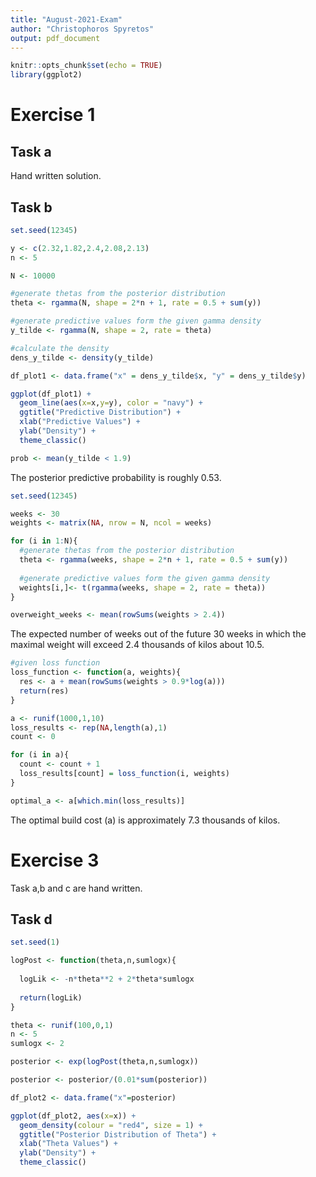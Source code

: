 ```yaml
---
title: "August-2021-Exam"
author: "Christophoros Spyretos"
output: pdf_document
---
```


```r
knitr::opts_chunk$set(echo = TRUE)
library(ggplot2)
```

# Exercise 1

## Task a

Hand written solution.

## Task b

```r
set.seed(12345)

y <- c(2.32,1.82,2.4,2.08,2.13)
n <- 5

N <- 10000

#generate thetas from the posterior distribution
theta <- rgamma(N, shape = 2*n + 1, rate = 0.5 + sum(y))

#generate predictive values form the given gamma density
y_tilde <- rgamma(N, shape = 2, rate = theta)

#calculate the density
dens_y_tilde <- density(y_tilde)

df_plot1 <- data.frame("x" = dens_y_tilde$x, "y" = dens_y_tilde$y)

ggplot(df_plot1) +
  geom_line(aes(x=x,y=y), color = "navy") +
  ggtitle("Predictive Distribution") +
  xlab("Predictive Values") +
  ylab("Density") +
  theme_classic()
```

```r
prob <- mean(y_tilde < 1.9)
```

The posterior predictive probability is roughly 0.53.

```r
set.seed(12345)

weeks <- 30
weights <- matrix(NA, nrow = N, ncol = weeks)

for (i in 1:N){
  #generate thetas from the posterior distribution
  theta <- rgamma(weeks, shape = 2*n + 1, rate = 0.5 + sum(y))
  
  #generate predictive values form the given gamma density
  weights[i,]<- t(rgamma(weeks, shape = 2, rate = theta))
}

overweight_weeks <- mean(rowSums(weights > 2.4))
```

The expected number of weeks out of the future 30 weeks in which the maximal weight will exceed 2.4 thousands of kilos about 10.5.

```r
#given loss function
loss_function <- function(a, weights){
  res <- a + mean(rowSums(weights > 0.9*log(a)))
  return(res)
}

a <- runif(1000,1,10)
loss_results <- rep(NA,length(a),1)
count <- 0

for (i in a){
  count <- count + 1
  loss_results[count] = loss_function(i, weights)
}

optimal_a <- a[which.min(loss_results)]
```

The optimal build cost (a) is approximately 7.3 thousands of kilos.

# Exercise 3 

Task a,b and c are hand written.

## Task d

```r
set.seed(1)

logPost <- function(theta,n,sumlogx){
  
  logLik <- -n*theta**2 + 2*theta*sumlogx
  
  return(logLik)
}

theta <- runif(100,0,1)
n <- 5
sumlogx <- 2

posterior <- exp(logPost(theta,n,sumlogx))

posterior <- posterior/(0.01*sum(posterior))

df_plot2 <- data.frame("x"=posterior)

ggplot(df_plot2, aes(x=x)) +
  geom_density(colour = "red4", size = 1) +
  ggtitle("Posterior Distribution of Theta") +
  xlab("Theta Values") +
  ylab("Density") +
  theme_classic()
```
